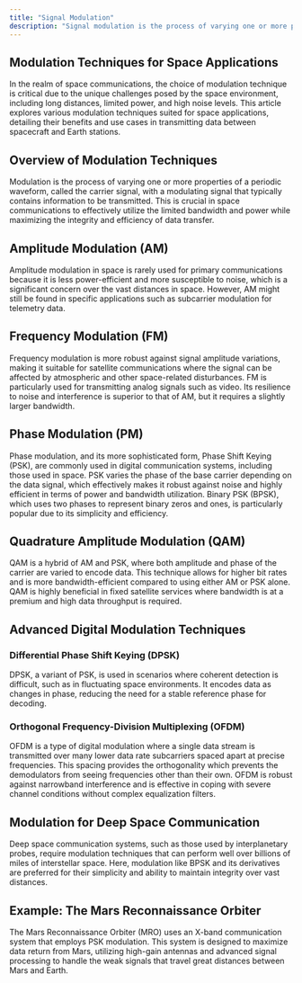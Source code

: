 ```yaml
---
title: "Signal Modulation"
description: "Signal modulation is the process of varying one or more properties of a periodic waveform, called the carrier signal, with a modulating signal that typically contains information to be transmitted."
---
```


## Modulation Techniques for Space Applications

In the realm of space communications, the choice of modulation technique is critical due to the unique challenges posed by the space environment, including long distances, limited power, and high noise levels. This article explores various modulation techniques suited for space applications, detailing their benefits and use cases in transmitting data between spacecraft and Earth stations.

## Overview of Modulation Techniques

Modulation is the process of varying one or more properties of a periodic waveform, called the carrier signal, with a modulating signal that typically contains information to be transmitted. This is crucial in space communications to effectively utilize the limited bandwidth and power while maximizing the integrity and efficiency of data transfer.

## Amplitude Modulation (AM)

Amplitude modulation in space is rarely used for primary communications because it is less power-efficient and more susceptible to noise, which is a significant concern over the vast distances in space. However, AM might still be found in specific applications such as subcarrier modulation for telemetry data.

## Frequency Modulation (FM)

Frequency modulation is more robust against signal amplitude variations, making it suitable for satellite communications where the signal can be affected by atmospheric and other space-related disturbances. FM is particularly used for transmitting analog signals such as video. Its resilience to noise and interference is superior to that of AM, but it requires a slightly larger bandwidth.

## Phase Modulation (PM)

Phase modulation, and its more sophisticated form, Phase Shift Keying (PSK), are commonly used in digital communication systems, including those used in space. PSK varies the phase of the base carrier depending on the data signal, which effectively makes it robust against noise and highly efficient in terms of power and bandwidth utilization. Binary PSK (BPSK), which uses two phases to represent binary zeros and ones, is particularly popular due to its simplicity and efficiency.

## Quadrature Amplitude Modulation (QAM)

QAM is a hybrid of AM and PSK, where both amplitude and phase of the carrier are varied to encode data. This technique allows for higher bit rates and is more bandwidth-efficient compared to using either AM or PSK alone. QAM is highly beneficial in fixed satellite services where bandwidth is at a premium and high data throughput is required.

## Advanced Digital Modulation Techniques

### Differential Phase Shift Keying (DPSK)
DPSK, a variant of PSK, is used in scenarios where coherent detection is difficult, such as in fluctuating space environments. It encodes data as changes in phase, reducing the need for a stable reference phase for decoding.

### Orthogonal Frequency-Division Multiplexing (OFDM)
OFDM is a type of digital modulation where a single data stream is transmitted over many lower data rate subcarriers spaced apart at precise frequencies. This spacing provides the orthogonality which prevents the demodulators from seeing frequencies other than their own. OFDM is robust against narrowband interference and is effective in coping with severe channel conditions without complex equalization filters.

## Modulation for Deep Space Communication

Deep space communication systems, such as those used by interplanetary probes, require modulation techniques that can perform well over billions of miles of interstellar space. Here, modulation like BPSK and its derivatives are preferred for their simplicity and ability to maintain integrity over vast distances.

## Example: The Mars Reconnaissance Orbiter

The Mars Reconnaissance Orbiter (MRO) uses an X-band communication system that employs PSK modulation. This system is designed to maximize data return from Mars, utilizing high-gain antennas and advanced signal processing to handle the weak signals that travel great distances between Mars and Earth.

<Snippet file="cta-start-account.mdx" />